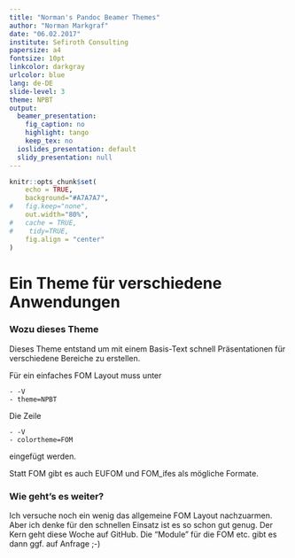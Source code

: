 ```yaml
---
title: "Norman's Pandoc Beamer Themes"
author: "Norman Markgraf"
date: "06.02.2017"
institute: Sefiroth Consulting
papersize: a4
fontsize: 10pt
linkcolor: darkgray
urlcolor: blue
lang: de-DE
slide-level: 3
theme: NPBT
output:
  beamer_presentation:
    fig_caption: no
    highlight: tango
    keep_tex: no
  ioslides_presentation: default
  slidy_presentation: null
---
```


```r
knitr::opts_chunk$set(
    echo = TRUE,
    background="#A7A7A7",
#   fig.keep="none",
    out.width="80%",
#   cache = TRUE,
#    tidy=TRUE,
    fig.align = "center"
)
```

# Ein Theme für verschiedene Anwendungen

### Wozu dieses Theme

Dieses Theme entstand um mit einem  Basis-Text schnell Präsentationen für verschiedene Bereiche zu erstellen.


Für ein einfaches FOM Layout muss unter

    - -V
    - theme=NPBT

Die Zeile 

    - -V
    - colortheme=FOM

eingefügt werden. 

Statt FOM gibt es auch EUFOM und FOM_ifes als mögliche Formate.


### Wie geht's es weiter?

Ich versuche noch ein wenig das allgemeine FOM Layout nachzuarmen. Aber ich denke für den schnellen Einsatz ist es so schon gut genug.
Der Kern geht diese Woche auf GitHub. Die "Module" für die FOM etc. gibt es dann ggf. auf Anfrage ;-)


